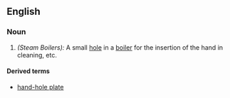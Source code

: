 ==English==

===Noun===
{{en-noun|sg=[[hand]]-[[hole]]|hand holes}}

# ''(Steam Boilers):'' A small [[hole]] in a [[boiler]] for the insertion of the hand in cleaning, etc.

====Derived terms====
* [[hand-hole plate]] <!--the cover of a hand-hole.-->